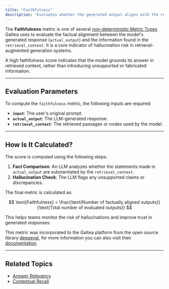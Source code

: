 ```yaml
---
title: "Faithfulness"
description: "Evaluates whether the generated output aligns with the retrieved context in a RAG pipeline."
---
```


The **Faithfulness** metric is one of several [non-deterministic Metric Types](/concepts/metric-type) Galtea uses to evaluate the factual alignment between the model's generated response (`actual_output`) and the information found in the `retrieval_context`. It is a core indicator of hallucination risk in retrieval-augmented generation systems.

A high faithfulness score indicates that the model grounds its answer in retrieved content, rather than introducing unsupported or fabricated information.

---

## Evaluation Parameters

To compute the `faithfulness` metric, the following inputs are required:

- **`input`**: The user's original prompt.
- **`actual_output`**: The LLM-generated response.
- **`retrieval_context`**: The retrieved passages or nodes used by the model.

---

## How Is It Calculated?

The score is computed using the following steps:

1. **Fact Comparison**: An LLM analyzes whether the statements made in `actual_output` are substantiated by the `retrieval_context`.
2. **Hallucination Check**: The LLM flags any unsupported claims or discrepancies.

The final metric is calculated as:

$$
\text{Faithfulness} = \frac{\text{Number of factually aligned outputs}}{\text{Total number of evaluated outputs}}
$$

This helps teams monitor the risk of hallucinations and improve trust in generated responses.

<Note>This metric was incorporated to the Galtea platform from the open source library [deepeval](https://deepeval.com/), for more information you can also visit their [documentation](https://deepeval.com/docs/metrics-faithfulness).</Note>


---

## Related Topics

- [Answer Relevancy](/concepts/product/metrics/answer-relevancy)
- [Contextual Recall](/concepts/product/metrics/contextual-recall)
